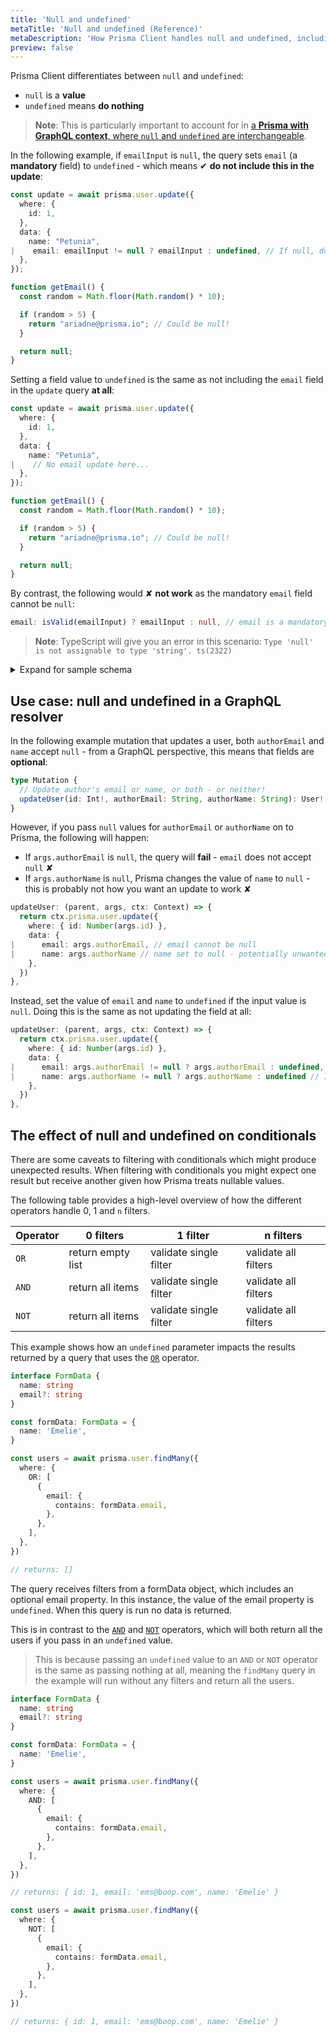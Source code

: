 ```yaml
---
title: 'Null and undefined'
metaTitle: 'Null and undefined (Reference)'
metaDescription: 'How Prisma Client handles null and undefined, including a GraphQL use case.'
preview: false
---
```


<TopBlock>

Prisma Client differentiates between `null` and `undefined`:

- `null` is a **value**
- `undefined` means **do nothing**

> **Note**: This is particularly important to account for in [a **Prisma with GraphQL context**, where `null` and `undefined` are interchangeable](#use-case-null-and-undefined-in-a-graphql-resolver).

In the following example, if `emailInput` is `null`, the query sets `email` (a **mandatory** field) to `undefined` - which means ✔ **do not include this in the update**:

```ts copy
const update = await prisma.user.update({
  where: {
    id: 1,
  },
  data: {
    name: "Petunia",
|    email: emailInput != null ? emailInput : undefined, // If null, don't include in update!
  },
});

function getEmail() {
  const random = Math.floor(Math.random() * 10);

  if (random > 5) {
    return "ariadne@prisma.io"; // Could be null!
  }

  return null;
}
```

Setting a field value to `undefined` is the same as not including the `email` field in the `update` query **at all**:

```ts copy
const update = await prisma.user.update({
  where: {
    id: 1,
  },
  data: {
    name: "Petunia",
|    // No email update here...
  },
});

function getEmail() {
  const random = Math.floor(Math.random() * 10);

  if (random > 5) {
    return "ariadne@prisma.io"; // Could be null!
  }

  return null;
}
```

By contrast, the following would ✘ **not work** as the mandatory `email` field cannot be `null`:

```ts copy
email: isValid(emailInput) ? emailInput : null, // email is a mandatory field!
```

> **Note**: TypeScript will give you an error in this scenario: `Type 'null' is not assignable to type 'string'. ts(2322)`

<details><summary>Expand for sample schema</summary>

```prisma copy
model User {
  email String  @unique
  id    Int     @id @default(autoincrement())
  name  String?
  posts Post[]
}

model Post {
  id       String @id @default(cuid())
  title    String
  authorId Int?
  views    Int?
  author   User?  @relation(fields: [authorId], references: [id])
}
```

</details>

</TopBlock>

## Use case: <inlinecode>null</inlinecode> and <inlinecode>undefined</inlinecode> in a GraphQL resolver

In the following example mutation that updates a user, both `authorEmail` and `name` accept `null` - from a GraphQL perspective, this means that fields are **optional**:

```ts copy
type Mutation {
  // Update author's email or name, or both - or neither!
  updateUser(id: Int!, authorEmail: String, authorName: String): User!
}
```

However, if you pass `null` values for `authorEmail` or `authorName` on to Prisma, the following will happen:

- If `args.authorEmail` is `null`, the query will **fail** - `email` does not accept `null` ✘
- If `args.authorName` is `null`, Prisma changes the value of `name` to `null` - this is probably not how you want an update to work ✘

```ts copy
updateUser: (parent, args, ctx: Context) => {
  return ctx.prisma.user.update({
    where: { id: Number(args.id) },
    data: {
|      email: args.authorEmail, // email cannot be null
|      name: args.authorName // name set to null - potentially unwanted behavior
    },
  })
},
```

Instead, set the value of `email` and `name` to `undefined` if the input value is `null`. Doing this is the same as not updating the field at all:

```ts copy
updateUser: (parent, args, ctx: Context) => {
  return ctx.prisma.user.update({
    where: { id: Number(args.id) },
    data: {
|      email: args.authorEmail != null ? args.authorEmail : undefined, // If null, do nothing
|      name: args.authorName != null ? args.authorName : undefined // If null, do nothing
    },
  })
},
```

## The effect of <inlinecode>null</inlinecode> and <inlinecode>undefined</inlinecode> on conditionals

There are some caveats to filtering with conditionals which might produce unexpected results. When filtering with conditionals you might expect one result but receive another given how Prisma treats nullable values.

The following table provides a high-level overview of how the different operators handle 0, 1 and `n` filters.

| Operator | 0 filters         | 1 filter               | n filters            |
| -------- | ----------------- | ---------------------- | -------------------- |
| `OR`     | return empty list | validate single filter | validate all filters |
| `AND`    | return all items  | validate single filter | validate all filters |
| `NOT`    | return all items  | validate single filter | validate all filters |

This example shows how an `undefined` parameter impacts the results returned by a query that uses the [`OR`](/reference/api-reference/prisma-client-reference#or) <span class="api"></span> operator.

```ts copy
interface FormData {
  name: string
  email?: string
}

const formData: FormData = {
  name: 'Emelie',
}

const users = await prisma.user.findMany({
  where: {
    OR: [
      {
        email: {
          contains: formData.email,
        },
      },
    ],
  },
})

// returns: []
```

The query receives filters from a formData object, which includes an optional email property. In this instance, the value of the email property is `undefined`. When this query is run no data is returned.

This is in contrast to the [`AND`](/reference/api-reference/prisma-client-reference#and) <span class="api"></span> and [`NOT`](/reference/api-reference/prisma-client-reference#not) <span class="api"></span> operators, which will both return all the users
if you pass in an `undefined` value.

> This is because passing an `undefined` value to an `AND` or `NOT` operator is the same
> as passing nothing at all, meaning the `findMany` query in the example will run without any filters and return all the users.

```ts copy
interface FormData {
  name: string
  email?: string
}

const formData: FormData = {
  name: 'Emelie',
}

const users = await prisma.user.findMany({
  where: {
    AND: [
      {
        email: {
          contains: formData.email,
        },
      },
    ],
  },
})

// returns: { id: 1, email: 'ems@boop.com', name: 'Emelie' }

const users = await prisma.user.findMany({
  where: {
    NOT: [
      {
        email: {
          contains: formData.email,
        },
      },
    ],
  },
})

// returns: { id: 1, email: 'ems@boop.com', name: 'Emelie' }
```
